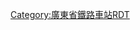 <noinclude>{{BS-map
| title = 深圳坪山站站线布置图
| map = </noinclude>
\\\CONTg\ CONTg\\\~~ ~~ ~~ ~~[[厦深铁路]]往[[厦门北站|厦门北]]
\\\STRg\STRf\\\
\\STRc2\ABZg3\ABZg2\STRc3\\
\STRc2\ABZ1+3f\STR!~STRc4\STR!~STRc1\ABZ4+2f\STRc3\
\STR+1\STR!~STRc4\STR\STR\STR!~STRc1\STR+4\
STRc2\ABZg3\STR\STR\STR\STR\ABZg2\STRc3
STR+1\STR!~STRc4\STR\STR\STR\STR\STR!~STRc1\STR+4
STR+BSr\STR+BSl\STR+BSr\STR\STR\STR+BSl\STR+BSr\STR+BSl
STR+BSr\STR+BSl\STR+BSr\STR\STR\STR+BSl\STR+BSr\STR+BSl!~num1l!~num1r~~ ~~ ~~1道 1站台~~到发线
STR+BSr\STR+BSl\STR+BSr\STR\STR\STR+BSl\STR+BSr!~num2r!~num2l\STR+BSl~~ ~~ ~~2道 2站台~~到发线
STR+BSr\STR+BSl\STR+BSr\STR\STR\STR+BSl!~num3l!~num3r\STR+BSr\STR+BSl~~ ~~ ~~3道 3站台~~到发线
STR+BSr\STR+BSl\STR+BSr\STR\STR!~num4l\STR+BSl\STR+BSr\STR+BSl~~ ~~ ~~4道~~通过线
STR+BSr\STR+BSl\STR+BSr\STR!~num5r\STR\STR+BSl\STR+BSr\STR+BSl~~ ~~ ~~5道~~通过线
STR+BSr\STR+BSl\STR+BSr!~num4r!~num6l\STR\STR\STR+BSl\STR+BSr\STR+BSl~~ ~~ ~~6道 4站台~~到发线
STR+BSr\STR+BSl!~num5l!~num7r\STR+BSr\STR\STR\STR+BSl\STR+BSr\STR+BSl~~ ~~ ~~7道 5站台~~到发线
STR+BSr!~num6r!~num8l\STR+BSl\STR+BSr\STR\STR\STR+BSl\STR+BSr\STR+BSl~~ ~~ ~~8道 6站台~~到发线
STR+BSr\STR+BSl\STR+BSr\STR\STR\STR+BSl\STR+BSr\STR+BSl
STR2\STR!~STRc3\STR\STR\STR\STR\STR!~STRc2\STR3
STRc1\ABZg+4\STR\STR\STR\STR\ABZg+1\STRc4
\STR2\STR!~STRc3\STR\STR\STR!~STRc2\STR3\
\STRc1\ABZ2+4g\STR!~STRc3\STR!~STRc2\ABZ3+1g\STRc4\
\\STRc1\ABZg+4\ABZg+1\STRc4\\
\\\STRg\STRf\\\
\\\CONTf\CONTf\\\~~ ~~ ~~ ~~[[厦深铁路]]往[[深圳北站|深圳北]]
<noinclude>}}

{{Rdt intro|[[深圳坪山站]]}}

[[Category:廣東省鐵路車站RDT]]

</noinclude>